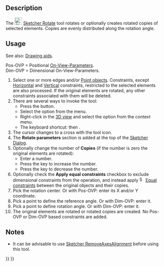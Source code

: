 <languages/>
<translate>

<!--T:1-->
{{Docnav
|[[Sketcher_Translate|Array transform]]
|[[Sketcher_Scale|Scale transform]]
|[[Sketcher_Workbench|Sketcher]]
|IconL=Sketcher_Translate.svg
|IconR=Sketcher_Scale.svg
|IconC=Workbench_Sketcher.svg
}}

<!--T:2-->
{{GuiCommand
|Name=Sketcher Rotate
|MenuLocation=Sketch → Sketcher tools → Polar transform
|Workbenches=[[Sketcher_Workbench|Sketcher]]
|Shortcut={{KEY|Z}} {{KEY|P}}
|Version=1.0
|SeeAlso=
}}

==Description== <!--T:3-->

<!--T:4-->
The [[Image:Sketcher_Rotate.svg|24px]] [[Sketcher_Rotate|Sketcher Rotate]] tool rotates or optionally creates rotated copies of selected elements. Copies are evenly distributed along the rotation angle.

==Usage== <!--T:5-->

<!--T:8-->
See also: [[Sketcher_Workbench#Drawing_aids|Drawing aids]].

<!--T:9-->
Pos-OVP = Positional [[Sketcher_Preferences#General|On-View-Parameters]].<br>
Dim-OVP = Dimensional On-View-Parameters.

<!--T:6-->
# Select one or more edges and/or [[Sketcher_CreatePoint|Point objects]]. Constraints, except [[Sketcher_ConstrainHorizontal|Horizontal]] and [[Sketcher_ConstrainVertical|Vertical]] constraints, restricted to the selected elements are also processed. If the original elements are rotated, any other constraints associated with them will be deleted.
# There are several ways to invoke the tool:
#* Press the {{Button|[[Image:Sketcher_Rotate.svg|16px]] [[Sketcher_Rotate|Polar transform]]}} button.
#* Select the {{MenuCommand|Sketcher → Sketcher tools → [[Image:Sketcher_Rotate.svg|16px]] Polar transform}} option from the menu.
#* Right-click in the [[3D_view|3D view]] and select the {{MenuCommand|[[Image:Sketcher_Rotate.svg|16px]] Polar transform}} option from the context menu.
#* The keyboard shortcut: {{KEY|Z}} then {{KEY|P}}.
# The cursor changes to a cross with the tool icon.
# The '''Rotate parameters''' section is added at the top of the [[Sketcher_Dialog|Sketcher Dialog]].
# Optionally change the number of '''Copies''' (if the number is zero the original elements are rotated):
#* Enter a number.
#* Press the {{KEY|U}} key to increase the number.
#* Press the {{KEY|J}} key to decrease the number.
# Optionally check the '''Apply equal constraints''' checkbox to exclude dimensional constraints from the operation, and instead apply [[Image:Sketcher_ConstrainEqual.svg|16px]] [[Sketcher_ConstrainEqual|Equal constraints]] between the original objects and their copies.
# Pick the rotation center. Or with Pos-OVP: enter its X and/or Y coordinate.
# Pick a point to define the reference angle. Or with Dim-OVP: enter it.
# Pick a point to define rotation angle. Or with Dim-OVP: enter it.
# The original elements are rotated or rotated copies are created. No Pos-OVP or Dim-OVP based constraints are added.

==Notes== <!--T:10-->

<!--T:11-->
* It can be advisable to use [[Sketcher_RemoveAxesAlignment|Sketcher RemoveAxesAlignment]] before using this tool.


<!--T:7-->
{{Docnav
|[[Sketcher_Translate|Array transform]]
|[[Sketcher_Scale|Scale transform]]
|[[Sketcher_Workbench|Sketcher]]
|IconL=Sketcher_Translate.svg
|IconR=Sketcher_Scale.svg
|IconC=Workbench_Sketcher.svg
}}

</translate>
{{Sketcher_Tools_navi{{#translation:}}}}
{{Userdocnavi{{#translation:}}}}